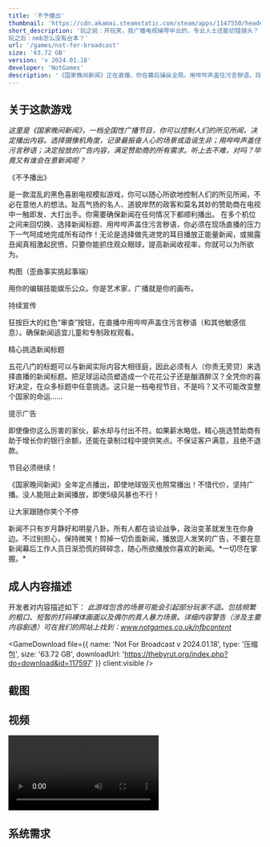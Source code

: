 ```yaml
---
title: '不予播出'
thumbnail: 'https://cdn.akamai.steamstatic.com/steam/apps/1147550/header_schinese.jpg?t=1679929087'
short_description: '玩之前：开玩笑，我广播电视编导毕业的，专业人士还能切错镜头？
玩之后：nmb怎么没有台本？'
url: '/games/not-for-broadcast'
size: '63.72 GB'
version: 'v 2024.01.18'
developer: 'NotGames'
description: '《国家晚间新闻》正在直播，你在幕后操纵全局。用哔哔声盖住污言秽语，将摄像机对准名人巨星，让观众沉浸在这场混乱的黑色喜剧电视模拟游戏中。'
---
```




<div className="prose mx-auto">
  <h2 className="text-2xl font-bold">关于这款游戏</h2>

  <ArticalImage src="https://cdn.akamai.steamstatic.com/steam/apps/1147550/extras/Chinese_Dubbing__1_.png?t=1679929087" client:visible />

  <i>这里是《国家晚间新闻》，一档全国性广播节目，你可以控制人们的所见所闻，决定播出内容。选择摄像机角度，记录最振奋人心的场景或造谣生非；用哔哔声盖住污言秽语；决定投放的广告内容，满足赞助商的所有需求。听上去不难，对吗？毕竟又有谁会在意新闻呢？</i>

  <p className="font-bold">《不予播出》</p>
  是一款混乱的黑色喜剧电视模拟游戏，你可以随心所欲地控制人们的所见所闻，不必在意他人的想法。趾高气扬的名人、道貌岸然的政客和莫名其妙的赞助商在电视中一触即发、大打出手。你需要确保新闻在任何情况下都顺利播出。 在多个机位之间来回切换、选择新闻标题、用哔哔声盖住污言秽语，你必须在现场直播的压力下一气呵成地完成所有动作！无论是选择做先进党的耳目播放正能量新闻，或揭露丑闻真相激起民愤，只要你能抓住观众眼球，提高新闻收视率，你就可以为所欲为。

  <p className="font-bold">构图（歪曲事实挑起事端）</p>
  用你的编辑技能娱乐公众。你是艺术家，广播就是你的画布。

  <ArticalImage src="https://cdn.akamai.steamstatic.com/steam/apps/1147550/extras/nfb_release_frame_2.gif?t=1679929087" client:visible />

  <p className="font-bold">持续宣传</p>
  狂按巨大的红色“审查”按钮，在直播中用哔哔声盖住污言秽语（和其他敏感信息）。确保新闻适宜儿童和专制政权观看。

  <ArticalImage src="https://cdn.akamai.steamstatic.com/steam/apps/1147550/extras/nfb_gif_9_1.gif?t=1679929087" client:visible />

  <p className="font-bold">精心挑选新闻标题</p>
  五花八门的标题可以与新闻实际内容大相径庭，因此必须有人（你责无旁贷）来选择直播的新闻标题。把足球运动员塑造成一个花花公子还是酗酒醉汉？全凭你的喜好决定，在众多标题中任意挑选。这只是一档电视节目，不是吗？又不可能改变整个国家的命运……

  <ArticalImage src="https://cdn.akamai.steamstatic.com/steam/apps/1147550/extras/nfb_release_headline_1.gif?t=1679929087" client:visible />

  <p className="font-bold">提示广告</p>
  即使像你这么厉害的家伙，薪水却与付出不符。如果薪水略低，精心挑选赞助商有助于增长你的银行余额，还能在录制过程中提供笑点。不保证客户满意，且绝不退款。

  <ArticalImage src="https://cdn.akamai.steamstatic.com/steam/apps/1147550/extras/nfb_gif_8.gif?t=1679929087" client:visible />

  <p className="font-bold">节目必须继续！</p>
  《国家晚间新闻》全年定点播出，即使地球毁灭也照常播出！不惜代价，坚持广播。没人能阻止新闻播放，即使5级风暴也不行！

  <ArticalImage src="https://cdn.akamai.steamstatic.com/steam/apps/1147550/extras/nfb_gif_4.gif?t=1679929087" client:visible />

  <p className="font-bold">让大家跟随你笑个不停</p>
  新闻不只有岁月静好和明星八卦。所有人都在谈论战争，政治变革就发生在你身边。不过别担心，保持微笑！剪掉一切负面新闻，播放逗人发笑的广告，不要在意新闻幕后工作人员日渐恐慌的碎碎念，随心所欲播放你喜欢的新闻。*一切尽在掌握。*

  <ArticalImage src="https://cdn.akamai.steamstatic.com/steam/apps/1147550/extras/nfb_gif_5.gif?t=1679929087" client:visible />

  <h2 className="text-2xl font-bold">成人内容描述</h2>

  开发者对内容描述如下： *此游戏包含的场景可能会引起部分玩家不适。包括频繁的粗口、短暂的打码裸体画面以及偶尔的真人暴力场景。详细内容警告（涉及主要内容剧透）可在我们的网站上找到：www.notgames.co.uk/nfbcontent* 
  
  <GameDownload file={{ name: 'Not For Broadcast v 2024.01.18', type: '压缩包', size: '63.72 GB', downloadUrl: 'https://thebyrut.org/index.php?do=download&id=117597' }} client:visible />

  <h2 className="text-2xl font-bold">截图</h2>

  <div className="grid sm:grid-cols-3 gap-4">
    <ArticalImage src="https://cdn.akamai.steamstatic.com/steam/apps/1147550/ss_4ebe37776f49bed6d48a6fa66559d0d0b00fa582.jpg?t=1679929087" client:visible />
    <ArticalImage src="https://cdn.akamai.steamstatic.com/steam/apps/1147550/ss_153775df4b80769590a2ad7366bfcdf0cbaf05ab.jpg?t=1679929087" client:visible />
    <ArticalImage src="https://cdn.akamai.steamstatic.com/steam/apps/1147550/ss_ff7034a33c8dc1bbc25390118200c8c0991810fb.jpg?t=1679929087" client:visible />
    <ArticalImage src="https://cdn.akamai.steamstatic.com/steam/apps/1147550/ss_2d49f89d32002b982a3bc624fae0e26b2ed24fa7.jpg?t=1679929087" client:visible />
    <ArticalImage src="https://cdn.akamai.steamstatic.com/steam/apps/1147550/ss_e54fe0014f65e636d4ce07396d27f39af16fca99.jpg?t=1679929087" client:visible />
    <ArticalImage src="https://cdn.akamai.steamstatic.com/steam/apps/1147550/ss_b428bf40edb62ac939935d02a6f8e6e4ee29e39e.jpg?t=1679929087" client:visible />
  </div>

  <h2 className="text-2xl font-bold">视频</h2>

  <video class="rounded-lg border shadow-lg" src="https://cdn.akamai.steamstatic.com/steam/apps/256870518/movie480_vp9.webm?t=1643131970" controls></video>

  ## 系统需求

  <Repack
    defaultContent="安装步骤如下：1. 使用Daemon Tools加载镜像。2. 安装游戏。3. 将Razor1911文件夹的内容（在镜像中）复制到已安装游戏的文件夹中，确认覆盖文件。4. 开始游戏。"
    client:visible
  />

  <AppreciateQRCodes client:visible />
</div>